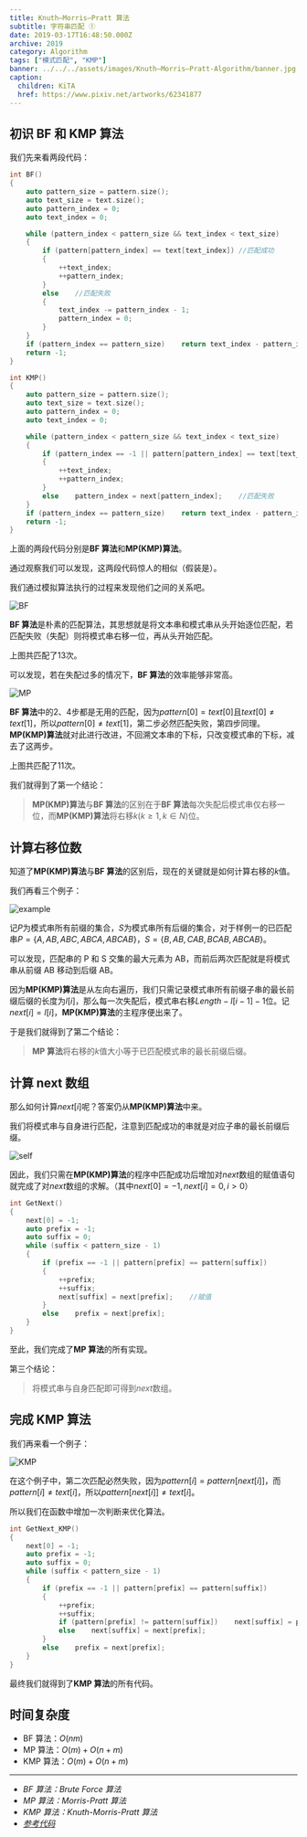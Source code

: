 ```yaml
---
title: Knuth–Morris–Pratt 算法
subtitle: 字符串匹配 ①
date: 2019-03-17T16:48:50.000Z
archive: 2019
category: Algorithm
tags: ["模式匹配", "KMP"]
banner: ../../../assets/images/Knuth–Morris–Pratt-Algorithm/banner.jpg
caption:
  children: KiTA
  href: https://www.pixiv.net/artworks/62341877
---
```


## 初识 BF 和 KMP 算法

我们先来看两段代码：

```cpp
int BF()
{
    auto pattern_size = pattern.size();
    auto text_size = text.size();
    auto pattern_index = 0;
    auto text_index = 0;

    while (pattern_index < pattern_size && text_index < text_size)
    {
        if (pattern[pattern_index] == text[text_index])	//匹配成功
        {
            ++text_index;
            ++pattern_index;
        }
        else	//匹配失败
        {
            text_index -= pattern_index - 1;
            pattern_index = 0;
        }
    }
    if (pattern_index == pattern_size)    return text_index - pattern_index;
    return -1;
}
```

```cpp
int KMP()
{
    auto pattern_size = pattern.size();
    auto text_size = text.size();
    auto pattern_index = 0;
    auto text_index = 0;

    while (pattern_index < pattern_size && text_index < text_size)
    {
        if (pattern_index == -1 || pattern[pattern_index] == text[text_index])	//匹配成功
        {
            ++text_index;
            ++pattern_index;
        }
        else    pattern_index = next[pattern_index];	//匹配失败
    }
    if (pattern_index == pattern_size)    return text_index - pattern_index;
    return -1;
}
```

上面的两段代码分别是**BF 算法**和**MP(KMP)算法**。

通过观察我们可以发现，这两段代码惊人的相似（假装是）。

我们通过模拟算法执行的过程来发现他们之间的关系吧。

![BF](../../../assets/images/Knuth–Morris–Pratt-Algorithm/BF.jpg)

**BF 算法**是朴素的匹配算法，其思想就是将文本串和模式串从头开始逐位匹配，若匹配失败（失配）则将模式串右移一位，再从头开始匹配。

上图共匹配了$13$次。

可以发现，若在失配过多的情况下，**BF 算法**的效率能够非常高。

![MP](../../../assets/images/Knuth–Morris–Pratt-Algorithm/MP.jpg)

**BF 算法**中的$2$、$4$步都是无用的匹配，因为$pattern[0] = text[0]$且$text[0]{\neq}text[1]$，所以$pattern[0]{\neq}text[1]$，第二步必然匹配失败，第四步同理。**MP(KMP)算法**就对此进行改进，不回溯文本串的下标，只改变模式串的下标，减去了这两步。

上图共匹配了$11$次。

我们就得到了第一个结论：

> **MP(KMP)算法**与**BF 算法**的区别在于**BF 算法**每次失配后模式串仅右移一位，而**MP(KMP)算法**将右移$k(k{\geq}1, k{\in}N)$位。

## 计算右移位数

知道了**MP(KMP)算法**与**BF 算法**的区别后，现在的关键就是如何计算右移的$k$值。

我们再看三个例子：

![example](../../../assets/images/Knuth–Morris–Pratt-Algorithm/example.jpg)

记$P$为模式串所有前缀的集合，$S$为模式串所有后缀的集合，对于样例一的已匹配串$P=\{A,AB,ABC,ABCA,ABCAB\}$，$S=\{B,AB,CAB,BCAB,ABCAB\}$。

可以发现，匹配串的 P 和 S 交集的最大元素为 AB​，而前后两次匹配就是将模式串从前缀 AB​ 移动到后缀 AB​。

因为**MP(KMP)算法**是从左向右遍历，我们只需记录模式串所有前缀子串的最长前缀后缀的长度为$l[i]$，那么每一次失配后，模式串右移$Length-l[i-1]-1$位。记$next[i]=l[i]$，**MP(KMP)算法**的主程序便出来了。

于是我们就得到了第二个结论：

> **MP 算法**将右移的$k$值大小等于已匹配模式串的最长前缀后缀。

## 计算 next 数组

那么如何计算$next[i]$呢？答案仍从**MP(KMP)算法**中来。

我们将模式串与自身进行匹配，注意到匹配成功的串就是对应子串的最长前缀后缀。

![self](../../../assets/images/Knuth–Morris–Pratt-Algorithm/self.jpg)

因此，我们只需在**MP(KMP)算法**的程序中匹配成功后增加对$next$数组的赋值语句就完成了对$next$数组的求解。（其中$next[0]=-1, next[i]=0, i > 0$）

```cpp
int GetNext()
{
    next[0] = -1;
    auto prefix = -1;
    auto suffix = 0;
    while (suffix < pattern_size - 1)
    {
        if (prefix == -1 || pattern[prefix] == pattern[suffix])
        {
            ++prefix;
            ++suffix;
            next[suffix] = next[prefix];	//赋值
        }
        else    prefix = next[prefix];
	}
}
```

至此，我们完成了**MP 算法**的所有实现。

第三个结论：

> 将模式串与自身匹配即可得到$next$数组。

## 完成 KMP 算法

我们再来看一个例子：

![KMP](../../../assets/images/Knuth–Morris–Pratt-Algorithm/KMP.jpg)

在这个例子中，第二次匹配必然失败，因为$pattern[i]=pattern[next[i]]$，而$pattern[i]{\neq}text[i]$，所以$pattern[next[i]]{\neq}text[i]$。

所以我们在函数中增加一次判断来优化算法。

```cpp
int GetNext_KMP()
{
    next[0] = -1;
    auto prefix = -1;
    auto suffix = 0;
    while (suffix < pattern_size - 1)
    {
        if (prefix == -1 || pattern[prefix] == pattern[suffix])
        {
            ++prefix;
            ++suffix;
            if (pattern[prefix] != pattern[suffix])    next[suffix] = prefix;
            else    next[suffix] = next[prefix];
        }
        else    prefix = next[prefix];
	}
}
```

最终我们就得到了**KMP 算法**的所有代码。

## 时间复杂度

- BF 算法：$O(nm)$
- MP 算法：$O(m)+O(n+m)$
- KMP 算法：$O(m)+O(n+m)$

---

- _BF 算法：Brute Force 算法_
- _MP 算法：Morris-Pratt 算法_
- _KMP 算法：Knuth-Morris-Pratt 算法_
- _[参考代码](https://github.com/YXL76/my-cpp-library/blob/master/my-cpp-library/include/Algorithm/StringAlgorithm.h)_
